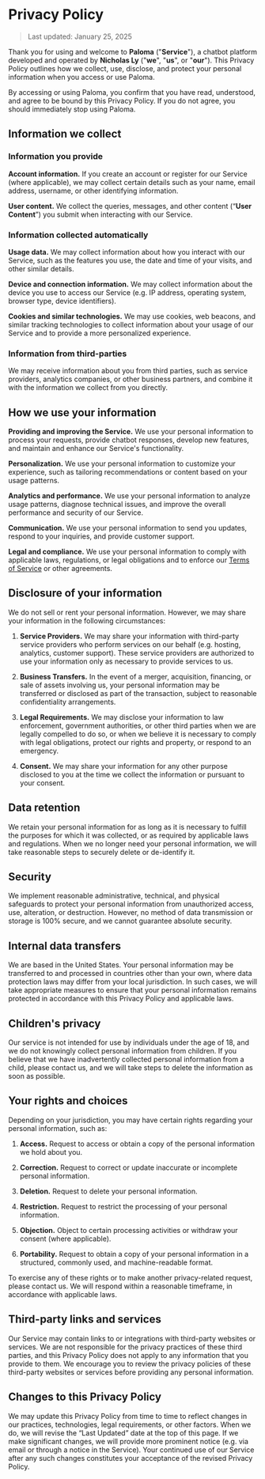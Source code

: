 # Privacy Policy

> Last updated: January 25, 2025

Thank you for using and welcome to **Paloma** ("**Service**"), a chatbot platform developed and operated by **Nicholas Ly** ("**we**", "**us**", or "**our**"). This Privacy Policy outlines how we collect, use, disclose, and protect your personal information when you access or use Paloma.

By accessing or using Paloma, you confirm that you have read, understood, and agree to be bound by this Privacy Policy. If you do not agree, you should immediately stop using Paloma.

## Information we collect

### Information you provide

**Account information.** If you create an account or register for our Service (where applicable), we may collect certain details such as your name, email address, username, or other identifying information.

**User content.** We collect the queries, messages, and other content (“**User Content**”) you submit when interacting with our Service.

### Information collected automatically

**Usage data.** We may collect information about how you interact with our Service, such as the features you use, the date and time of your visits, and other similar details.

**Device and connection information.** We may collect information about the device you use to access our Service (e.g. IP address, operating system, browser type, device identifiers).

**Cookies and similar technologies.** We may use cookies, web beacons, and similar tracking technologies to collect information about your usage of our Service and to provide a more personalized experience.

### Information from third-parties

We may receive information about you from third parties, such as service providers, analytics companies, or other business partners, and combine it with the information we collect from you directly.

## How we use your information

**Providing and improving the Service.** We use your personal information to process your requests, provide chatbot responses, develop new features, and maintain and enhance our Service's functionality.

**Personalization.** We use your personal information to customize your experience, such as tailoring recommendations or content based on your usage patterns.

**Analytics and performance.** We use your personal information to analyze usage patterns, diagnose technical issues, and improve the overall performance and security of our Service.

**Communication.** We use your personal information to send you updates, respond to your inquiries, and provide customer support.

**Legal and compliance.** We use your personal information to comply with applicable laws, regulations, or legal obligations and to enforce our [Terms of Service](/terms) or other agreements.

## Disclosure of your information

We do not sell or rent your personal information. However, we may share your information in the following circumstances:

1. **Service Providers.** We may share your information with third-party service providers who perform services on our behalf (e.g. hosting, analytics, customer support). These service providers are authorized to use your information only as necessary to provide services to us.

2. **Business Transfers.** In the event of a merger, acquisition, financing, or sale of assets involving us, your personal information may be transferred or disclosed as part of the transaction, subject to reasonable confidentiality arrangements.

3. **Legal Requirements.** We may disclose your information to law enforcement, government authorities, or other third parties when we are legally compelled to do so, or when we believe it is necessary to comply with legal obligations, protect our rights and property, or respond to an emergency.

4. **Consent.** We may share your information for any other purpose disclosed to you at the time we collect the information or pursuant to your consent.

## Data retention

We retain your personal information for as long as it is necessary to fulfill the purposes for which it was collected, or as required by applicable laws and regulations. When we no longer need your personal information, we will take reasonable steps to securely delete or de-identify it.

## Security

We implement reasonable administrative, technical, and physical safeguards to protect your personal information from unauthorized access, use, alteration, or destruction. However, no method of data transmission or storage is 100% secure, and we cannot guarantee absolute security.

## Internal data transfers

We are based in the United States. Your personal information may be transferred to and processed in countries other than your own, where data protection laws may differ from your local jurisdiction. In such cases, we will take appropriate measures to ensure that your personal information remains protected in accordance with this Privacy Policy and applicable laws.

## Children's privacy

Our service is not intended for use by individuals under the age of 18, and we do not knowingly collect personal information from children. If you believe that we have inadvertently collected personal information from a child, please contact us, and we will take steps to delete the information as soon as possible.

## Your rights and choices

Depending on your jurisdiction, you may have certain rights regarding your personal information, such as:

1. **Access.** Request to access or obtain a copy of the personal information we hold about you.

2. **Correction.** Request to correct or update inaccurate or incomplete personal information.

3. **Deletion.** Request to delete your personal information.

4. **Restriction.** Request to restrict the processing of your personal information.

5. **Objection.** Object to certain processing activities or withdraw your consent (where applicable).

6. **Portability.** Request to obtain a copy of your personal information in a structured, commonly used, and machine-readable format.

To exercise any of these rights or to make another privacy-related request, please contact us. We will respond within a reasonable timeframe, in accordance with applicable laws.

## Third-party links and services

Our Service may contain links to or integrations with third-party websites or services. We are not responsible for the privacy practices of these third parties, and this Privacy Policy does not apply to any information that you provide to them. We encourage you to review the privacy policies of these third-party websites or services before providing any personal information.

## Changes to this Privacy Policy

We may update this Privacy Policy from time to time to reflect changes in our practices, technologies, legal requirements, or other factors. When we do, we will revise the “Last Updated” date at the top of this page. If we make significant changes, we will provide more prominent notice (e.g. via email or through a notice in the Service). Your continued use of our Service after any such changes constitutes your acceptance of the revised Privacy Policy.
